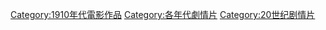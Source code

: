 [[Category:1910年代電影作品|Category:1910年代電影作品]]
[[Category:各年代劇情片|Category:各年代劇情片]]
[[Category:20世纪剧情片|Category:20世纪剧情片]]